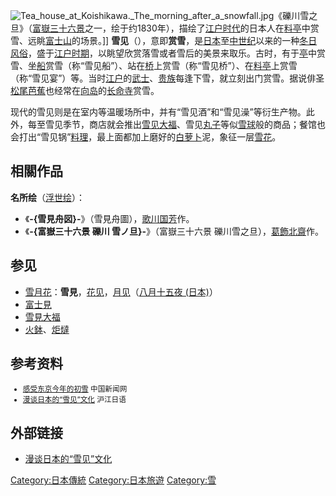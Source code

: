 {{主条目消歧义|本条目介绍日本冬季赏雪风俗。关于“雪见”的更多含义，见“'''[[雪見_(消歧义)|雪見 (消歧义)]]'''”}}
[[File:Tea_house_at_Koishikawa._The_morning_after_a_snowfall.jpg|thumb]]《礫川雪之旦》（[[富嶽三十六景|富嶽三十六景]]之一，绘于约1830年），描绘了[[江户时代|江户时代]]的日本人在[[料亭|料亭]]中赏雪、远眺[[富士山|富士山]]的场景。]]
'''雪见'''（{{jpn|j='''雪見'''|hg=ゆきみ|rm=Yukiimi|f=h}}），意即'''赏雪'''，是[[日本|日本]]至[[中世纪|中世纪]]以来的一种[[冬季|冬日]][[风俗|风俗]]，盛于[[江户时期|江户时期]]，以眺望欣赏落雪或者雪后的美景来取乐。古时，有于[[亭子|亭]]中赏雪、坐[[船|船]]赏雪（称“雪见船”）、站在[[桥|桥]]上赏雪（称“雪见桥”）、在[[料亭|料亭]]上赏雪（称“雪见宴”）等。当时[[江户|江户]]的[[武士|武士]]、[[贵族|贵族]]每逢下雪，就立刻出门赏雪。据说俳圣[[松尾芭蕉|松尾芭蕉]]也经常在[[墨田区|向岛]]的[[长命寺|长命寺]]赏雪。

现代的雪见则是在室内等温暖场所中，并有“雪见酒”和“雪见澡”等衍生产物。此外，每至雪见季节，商店就会推出[[雪见大福|雪见大福]]、雪见[[丸子|丸子]]等似[[雪球|雪球]]般的商品；餐馆也会打出“雪见锅”[[料理|料理]]，最上面都加上磨好的[[白萝卜|白萝卜]]泥，象征一层[[雪花|雪花]]。

== 相關作品 ==
;'''名所绘'''（[[浮世绘|浮世绘]]）：
* 《'''-{雪見舟図}-'''》（雪見舟圖），[[歌川国芳|歌川国芳]]作。
* 《'''-{富嶽三十六景 礫川 雪ノ旦}-'''》（富嶽三十六景 礫川雪之旦），[[葛飾北齋|葛飾北齋]]作。

==参见==
*[[雪月花|雪月花]]：'''雪見'''，[[花见|花见]]，[[月见|月见]]（[[八月十五夜_(日本)|八月十五夜 (日本)]]）
*[[富士見|富士見]]
*[[雪見大福|雪見大福]]
*[[火鉢|火鉢]]、[[炬燵|炬燵]]

==参考资料==
<small>
* [http://www.chinanews.com/hr/2012/02-13/3664102.shtml 感受东京今年的初雪] {{Wayback|url=http://www.chinanews.com/hr/2012/02-13/3664102.shtml |date=20160305085558 }} 中国新闻网
* [http://jp.hjenglish.com/riju/p631517/ 漫谈日本的“雪见”文化] {{Wayback|url=http://jp.hjenglish.com/riju/p631517/ |date=20160304123505 }} 沪江日语
</small>

==外部链接==
{{Portal|日本}}
*[http://jp.hjenglish.com/riju/p631517/ 漫谈日本的“雪见”文化] {{Wayback|url=http://jp.hjenglish.com/riju/p631517/ |date=20160304123505 }}{{ja}}{{zh-hans}}

[[Category:日本傳統|Category:日本傳統]]
[[Category:日本旅遊|Category:日本旅遊]]
[[Category:雪|Category:雪]]
